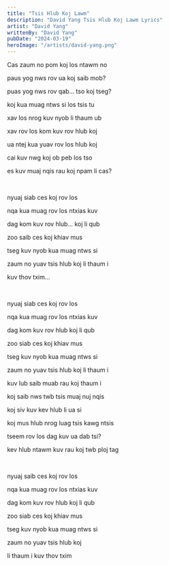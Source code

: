 ```yaml
---
title: "Tsis Hlub Koj Lawm"
description: "David Yang Tsis Hlub Koj Lawm Lyrics"
artist: "David Yang"
writtenBy: "David Yang"
pubDate: "2024-03-19"
heroImage: "/artists/david-yang.png"
---
```


Cas zaum no pom koj los ntawm no

paus yog nws rov ua koj saib mob?

puas yog nws rov qab... tso koj tseg?

koj kua muag ntws si los tsis tu

xav los nrog kuv nyob li thaum ub

xav rov los kom kuv rov hlub koj

ua ntej kua yuav rov los hlub koj

cai kuv nwg koj ob peb los tso

es kuv muaj nqis rau koj npam li cas?

<br />

nyuaj siab ces koj rov los

nqa kua muag rov los ntxias kuv

dag kom kuv rov hlub... koj li qub

zoo saib ces koj khiav mus

tseg kuv nyob kua muag ntws si

zaum no yuav tsis hlub koj li thaum i

kuv thov txim...

<br />

nyuaj siab ces koj rov los

nqa kua muag rov los ntxias kuv

dag kom kuv rov hlub koj li qub

zoo siab ces koj khiav mus

tseg kuv nyob kua muag ntws si

zaum no yuav tsis hlub koj li thaum i

kuv lub saib muab rau koj thaum i

koj saib nws twb tsis muaj nuj nqis

koj siv kuv kev hlub li ua si

koj mus hlub nrog luag tsis kawg ntsis

tseem rov los dag kuv ua dab tsi?

kev hlub ntawm kuv rau koj twb ploj tag

<br />

nyuaj saib ces koj rov los

nqa kua muag rov los ntxias kuv

dag kom kuv rov hlub koj li qub

zoo siab ces koj khiav mus

tseg kuv nyob kua muag ntws si

zaum no yuav tsis hlub koj

li thaum i kuv thov txim
